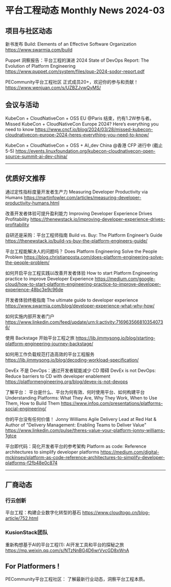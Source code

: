 # 平台工程动态 Monthly News 2024-03

## 项目与社区动态 

新书发布 
Build: Elements of an Effective Software Organization
https://www.swarmia.com/build

Puppet 洞察报告：平台工程的演进 
2024 State of DevOps Report: The Evolution of Platform Engineering
https://www.puppet.com/system/files/pup-2024-sodor-report.pdf

PECommunity平台工程社区 正式成员20+，欢迎你的参与和贡献！
https://www.wenjuan.com/s/UZBZJvwQyMS/ 

## 会议与活动

KubeCon + CloudNativeCon + OSS EU @Paris 结束，约有1.2W参与者。 
Missed KubeCon + CloudNativeCon Europe 2024? Here’s everything you need to know 
https://www.cncf.io/blog/2024/03/28/missed-kubecon-cloudnativecon-europe-2024-heres-everything-you-need-to-know/ 

KubeCon + CloudNativeCon + OSS + AI_dev China  @香港 CFP 进行中 (截止5-5)
https://events.linuxfoundation.org/kubecon-cloudnativecon-open-source-summit-ai-dev-china/ 


----

## 优质好文推荐

通过定性指标度量开发者生产力
Measuring Developer Productivity via Humans
https://martinfowler.com/articles/measuring-developer-productivity-humans.html

改善开发者体验可提升盈利能力
Improving Developer Experience Drives Profitability
https://thenewstack.io/improving-developer-experience-drives-profitability

自研还是采购：平台工程师指南
Build vs. Buy: The Platform Engineer’s Guide
https://thenewstack.io/build-vs-buy-the-platform-engineers-guide/

平台工程能解决人的问题吗？
Does Platform Engineering Solve the People Problem
https://blog.christianposta.com/does-platform-engineering-solve-the-people-problem/

如何开启平台工程实践以改善开发者体验
How to start Platform Engineering practice to improve Developer Experience
https://medium.com/google-cloud/how-to-start-platform-engineering-practice-to-improve-developer-experience-48bc3e9c96de

开发者体验终极指南
The ultimate guide to developer experience
https://www.swarmia.com/blog/developer-experience-what-why-how/

如何实施内部开发者门户 
https://www.linkedin.com/feed/update/urn:li:activity:7169635668103540736/

使用 Backstage 开始平台工程之旅 https://lib.jimmysong.io/blog/starting-platform-engineering-journey-backstage/

如何用工作负载规范打造高效的平台工程服务 https://lib.jimmysong.io/blog/decoding-workload-specification/

DevEx 不是 DevOps：通过开发者赋能减少 CD 障碍
DevEx is not DevOps: Reduce barriers to CD with developer enablement
https://platformengineering.org/blog/devex-is-not-devops

了解平台： 平台是什么、平台为何有效、何时使用平台、如何构建平台
Understanding Platforms: What They Are, Why They Work, When to Use Them, How to Build Them
https://www.infoq.com/presentations/platforms-social-engineering/

你的平台没有任何价值！
Jonny Williams Agile Delivery Lead at Red Hat & Author of "Delivery Management: Enabling Teams to Deliver Value"
https://www.linkedin.com/pulse/theres-value-your-platform-jonny-williams-1gtce

平台即代码：简化开发者平台的参考架构
Platform as code: Reference architectures to simplify developer platforms
https://medium.com/digital-mckinsey/platform-as-code-reference-architectures-to-simplify-developer-platforms-f2fb48e0c874


----

## 厂商动态

### 行云创新
平台工程：构建企业数字化转型的基石
https://www.cloudtogo.cn/blog-article/752.html

### KusionStack团队
重新构想基于AI的平台工程(1): AI开发工具和平台的探秘之旅
https://mp.weixin.qq.com/s/NTzNnBG4D6wrVvcGD8xWnA 


## For Platformers !

PECommunity平台工程社区： 了解最新行业动态，洞察平台工程本质。

